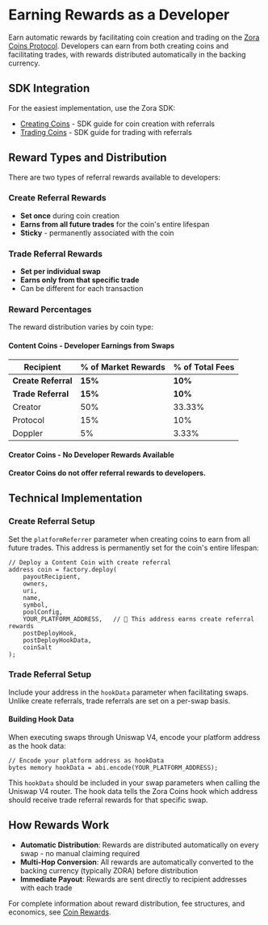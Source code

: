 # Earning Rewards as a Developer

Earn automatic rewards by facilitating coin creation and trading on the [Zora Coins Protocol](/coins). Developers can earn from both creating coins and facilitating trades, with rewards distributed automatically in the backing currency.

## SDK Integration

For the easiest implementation, use the Zora SDK:
- [Creating Coins](/coins/sdk/create-coin) - SDK guide for coin creation with referrals
- [Trading Coins](/coins/sdk/trade-coin) - SDK guide for trading with referrals

## Reward Types and Distribution

There are two types of referral rewards available to developers:

### Create Referral Rewards
- **Set once** during coin creation
- **Earns from all future trades** for the coin's entire lifespan
- **Sticky** - permanently associated with the coin

### Trade Referral Rewards  
- **Set per individual swap**
- **Earns only from that specific trade**
- Can be different for each transaction

### Reward Percentages

The reward distribution varies by coin type:

#### Content Coins - Developer Earnings from Swaps
| Recipient         | % of Market Rewards | % of Total Fees |
| ----------------- | ------------------- | --------------- |
| **Create Referral** | **15%**             | **10%**         |
| **Trade Referral**  | **15%**             | **10%**         |
| Creator           | 50%                 | 33.33%          |
| Protocol          | 15%                 | 10%             |
| Doppler           | 5%                  | 3.33%           |

#### Creator Coins - No Developer Rewards Available

**Creator Coins do not offer referral rewards to developers.**

## Technical Implementation

### Create Referral Setup

Set the `platformReferrer` parameter when creating coins to earn from all future trades. This address is permanently set for the coin's entire lifespan:

```solidity
// Deploy a Content Coin with create referral
address coin = factory.deploy(
    payoutRecipient,         
    owners,                  
    uri,                     
    name,                    
    symbol,                  
    poolConfig,              
    YOUR_PLATFORM_ADDRESS,   // 🎯 This address earns create referral rewards
    postDeployHook,          
    postDeployHookData,      
    coinSalt                 
);
```

### Trade Referral Setup

Include your address in the `hookData` parameter when facilitating swaps. Unlike create referrals, trade referrals are set on a per-swap basis.

#### Building Hook Data

When executing swaps through Uniswap V4, encode your platform address as the hook data:

```solidity
// Encode your platform address as hookData
bytes memory hookData = abi.encode(YOUR_PLATFORM_ADDRESS);
```

This `hookData` should be included in your swap parameters when calling the Uniswap V4 router. The hook data tells the Zora Coins hook which address should receive trade referral rewards for that specific swap.

## How Rewards Work

- **Automatic Distribution**: Rewards are distributed automatically on every swap - no manual claiming required
- **Multi-Hop Conversion**: All rewards are automatically converted to the backing currency (typically ZORA) before distribution
- **Immediate Payout**: Rewards are sent directly to recipient addresses with each trade

For complete information about reward distribution, fee structures, and economics, see [Coin Rewards](/coins/contracts/rewards).
